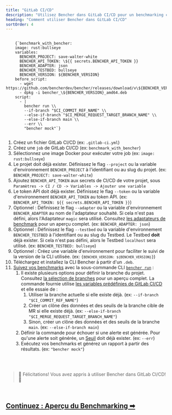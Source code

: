 ```yaml
---
title: "GitLab CI/CD"
description: "Utilisez Bencher dans GitLab CI/CD pour un benchmarking continu sur les merge requests"
heading: "Comment utiliser Bencher dans GitLab CI/CD"
sortOrder: 4
---
```



<pre>
  <code>
    {`benchmark_with_bencher:
    image: rust:bullseye
    variables:
      BENCHER_PROJECT: save-walter-white
      BENCHER_API_TOKEN: \${{ secrets.BENCHER_API_TOKEN }}
      BENCHER_ADAPTER: json
      BENCHER_TESTBED: bullseye
      BENCHER_VERSION: ${BENCHER_VERSION}
    before_script:
      - wget https://github.com/bencherdev/bencher/releases/download/v\${BENCHER_VERSION}/bencher_\${BENCHER_VERSION}_amd64.deb
      - dpkg -i bencher_\${BENCHER_VERSION}_amd64.deb
    script:
      - |
        bencher run \\
        --if-branch "$CI_COMMIT_REF_NAME" \\
        --else-if-branch "$CI_MERGE_REQUEST_TARGET_BRANCH_NAME" \\
        --else-if-branch main \\
        --err \\
        "bencher mock"`}
  </code>
</pre>

1. Créez un fichier GitLab CI/CD (ex: `.gitlab-ci.yml`)
1. Créez une `job` de GitLab CI/CD (ex: `benchmark_with_bencher`)
1. Sélectionnez une image Docker pour exécuter votre job (ex: `image: rust:bullseye`)
1. Le projet doit déjà exister. Définissez le flag `--project` ou la variable d'environnement `BENCHER_PROJECT` à l'identifiant ou au slug du projet. (ex: `BENCHER_PROJECT: save-walter-white`)
1. Ajoutez `BENCHER_API_TOKEN` aux secrets de CI/CD de votre projet, sous `Paramètres -> CI / CD -> Variables -> Ajouter une variable`
1. Le token API doit déjà exister. Définissez le flag `--token` ou la variable d'environnement `BENCHER_API_TOKEN` au token API. (ex: `BENCHER_API_TOKEN: ${{ secrets.BENCHER_API_TOKEN }}`)
1. Optionnel : Définissez le flag `--adapter` ou la variable d'environnement `BENCHER_ADAPTER` au nom de l'adaptateur souhaité. Si cela n'est pas défini, alors l'Adaptateur `magic` sera utilisé. Consultez [les adaptateurs de benchmark](/fr/docs/explanation/adapters/) pour un aperçu complet. (ex: `BENCHER_ADAPTER: json`)
1. Optionnel : Définissez le flag `--testbed` ou la variable d'environnement `BENCHER_TESTBED` à l'identifiant ou au slug du Testbed. Le Testbed **doit** déjà exister. Si cela n'est pas défini, alors le Testbed `localhost` sera utilisé. (ex: `BENCHER_TESTBED: bullseye`)
1. Optionnel : Créez une variable d'environnement pour faciliter le suivi de la version de la CLI utilisée. (ex: <code>{`BENCHER_VERSION: ${BENCHER_VERSION}`}</code>)
1. Téléchargez et installez la CLI Bencher à partir d'un `.deb`.
1. [Suivez vos benchmarks](/fr/docs/how-to/track-benchmarks/) avec la sous-commande CLI <code><a href="/fr/docs/explanation/bencher-run/">bencher run</a></code> :
    1. Il existe plusieurs options pour définir la branche du projet. Consultez [la sélection de branches](/fr/docs/explanation/branch-selection/) pour un aperçu complet. La commande fournie utilise [les variables prédéfinies de GitLab CI/CD](https://docs.gitlab.com/ee/ci/variables/predefined_variables.html) et elle essaie de :
        1. Utiliser la branche actuelle si elle existe déjà. (ex: `--if-branch "$CI_COMMIT_REF_NAME"`)
        1. Créer un clône des données et des seuils de la branche cible de MR si elle existe déjà. (ex: `--else-if-branch  "$CI_MERGE_REQUEST_TARGET_BRANCH_NAME"`)
        1. Sinon, créer un clône des données et des seuils de la branche `main`. (ex: `--else-if-branch main`)
    1. Définir la commande pour échouer si une alerte est générée. Pour qu'une alerte soit générée, un [Seuil](/fr/docs/explanation/thresholds/) doit déjà exister. (ex: `--err`)
    1. Exécutez vos benchmarks et générez un rapport à partir des résultats. (ex: `"bencher mock"`)

<br/>
<br/>

> 🐰 Félicitations! Vous avez appris à utiliser Bencher dans GitLab CI/CD! 🎉

<br/>

<h2><a href="/fr/docs/explanation/benchmarking/">Continuez : Aperçu du Benchmarking ➡</a></h2>
